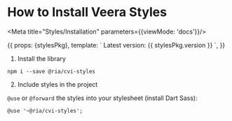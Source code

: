
# How to Install Veera Styles

<Meta title="Styles/Installation" parameters={{viewMode: 'docs'}}/>

<Story name="Installation">
  {{
    props: {stylesPkg},
    template: `
      Latest version: {{ stylesPkg.version }}
    `,
  }}
</Story>

1. Install the library
```
npm i --save @ria/cvi-styles
```

2. Include styles in the project

`@use` or `@forward` the styles into your stylesheet (install Dart Sass):

```
@use '~@ria/cvi-styles';
```
